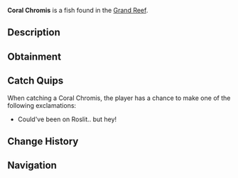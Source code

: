 {{FishInfobox
|image          = Coral Chromis.png
|rarity         = Common
|sea            = First Sea
|location       = [[Grand Reef]]
|sublocation    = 
|sources        = Fishing Rod
|radar_location = 
|xp             = 95
|weather        = 
|time           = 
|season         = 
|bait           = Flakes
|base_weight    = 2
|base_value     = 120
|weight_range   = 1.5
|base_chance    = 55
|base_resil     = 85
}}
'''Coral Chromis''' is a {{Rarity|Common}} fish found in the [[Grand Reef]].

== Description ==
{{Description|A small reef fish with distinctive bright scales. Coral Chromis clean and protect their home corals from parasites, making them vital to reef health.|Bestiary Entry}}

== Obtainment ==
{{Description|Found in schools near healthy coral formations.|Bestiary Hint}}
{{Fish Availability|
Grand Reef
|top_rods      = 
Rapid Rod\203966.02\169586.89;
Champions Rod\202836.66\130864.94;
Summit Rod\201536.41\131076.85;
Depthseeker Rod\201083.77\139641.6;
Celestial Rod\200732.26\135262.79;
Training Rod\178926.28\178926.28;
Flimsy Rod\133609.2\133609.2;
Resourceful Rod\186378.94\129101.58;
Ethereal Prism Rod\180050.88\196287.21;
Fast Rod\179814.43\179814.43;
No-Life Rod\183411.41\179697.67;
Seraphic Rod\178867.78\178867.78;
Avalanche Rod\199695.25\125449.35;
Verdant Shear Rod\197638.05\152921;
Blazebringer Rod\181917.19\144148.85;
Zeus Rod\180756.41\152663.87;
Volcanic Rod\176554.39\115951.76;
Challenger's Rod\168491.47\163719.92;
Trident Rod\165281.86\125429.8;
Rod Of The Forgotten Fang\163331.44\163331.44;
Free Spirit Rod\163281.51\125243.64;
Rod Of The Depths\151945.29\148680.71;
Rod Of The Exalted One\139498.89\139498.89;
Steady Rod\90185.22\66791.5
|recommended   = Depthseeker Rod
}}

== Catch Quips ==
When catching a Coral Chromis, the player has a chance to make one of the following exclamations:
* Could've been on Roslit.. but hey!

== Change History ==
{{Change History|{{subst:Current Version}}}}

== Navigation ==
{{Fish Navbox|Grand Reef}}
